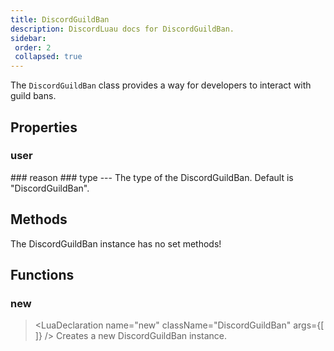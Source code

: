 ```yaml
---
title: DiscordGuildBan
description: DiscordLuau docs for DiscordGuildBan.
sidebar:
 order: 2
 collapsed: true
---
```

[//]: # (This file was automatically compiled through the Generator luau code under this repository)
[//]: # (if you want to edit the documentation of discord-luau, please write changes)
[//]: # (to the discord-luau repository itself, we extract the comments from discord-luau and translate)
[//]: # (them into markdown files that Nextra can interpret!)

[//]: # (----- DOCUMENT IMPORTS ----- )


[//]: # (----- DOCUMENT DESCRIPTION ----- )

The `DiscordGuildBan` class provides a way for developers to interact with guild bans.

[//]: # (----- DOCUMENT PROPERTIES ----- )

## Properties

### user

<LuaProperty name="DiscordGuildBan.user" type="Objects.DiscordUser" />
### reason

<LuaProperty name="DiscordGuildBan.reason" type="string?" />
### type

<LuaProperty name="DiscordGuildBan.type" type="string" />
---
The type of the DiscordGuildBan. Default is "DiscordGuildBan".

[//]: # (----- DOCUMENT METHODS ----- )

## Methods

The DiscordGuildBan instance has no set methods!

[//]: # (----- DOCUMENT FUNCTIONS ----- )

## Functions

### new

> <LuaDeclaration name="new" className="DiscordGuildBan" args={[  ]} />
Creates a new DiscordGuildBan instance.

